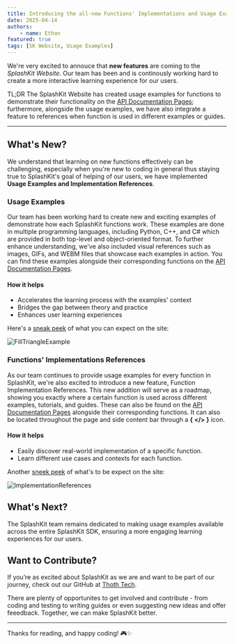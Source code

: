 ```yaml
---
title: Introducing the all-new Functions' Implementations and Usage Examples
date: 2025-04-14
authors: 
    - name: Ethan
featured: true
tags: [SK Website, Usage Examples]
---
```


We're very excited to annouce that **new features** are coming to the *SplashKit Website*. Our team has been and is continously working hard to create a more interactive learning experience for our users.

TL;DR The SplashKit Website has created usage examples for functions to demonstrate their functionality on the [API Documentation Pages](/api); furthermore, alongside the usage examples, we have also integrate a feature to references when function is used in different examples or guides.

---

## What's New?

We understand that learning on new functions effectively can be challenging, especially when you're new to coding in general thus staying true to SplashKit's goal of helping of our users, we have implemented **Usage Examples and Implementation References**.

### Usage Examples

Our team has been working hard to create new and exciting examples of demonstrate how each SplashKit functions work. These examples are done in multiple programming languages, including Python, C++, and C# which are provided in both top-level and object-oriented format. To further enhance understanding, we've also included visual references such as images, GIFs, and WEBM files that showcase each examples in action. You can find these examples alongside their corresponding functions on the [API Documentation Pages](/api).

#### How it helps

- Accelerates the learning process with the examples' context
- Bridges the gap between theory and practice
- Enhances user learning experiences

Here's a [sneak peek](/api/graphics/#fill-triangle-on-window-record) of what you can expect on the site:

![FillTriangleExample](./images/usageeaxmple.PNG)

### Functions' Implementations References

As our team continues to provide usage examples for every function in SplashKit, we're also excited to introduce a new feature, Function Implementation References. This new addition will serve as a roadmap, showing you exactly where a certain function is used across different examples, tutorials, and guides. These can also be found on the [API Documentation Pages](/api) alongside their corresponding functions. It can also be located throughout the page and side content bar through a **{ </> }** icon.

#### How it helps

- Easily discover real-world implementation of a specific function.
- Learn different use cases and contexts for each function.

Another [sneek peek](/api/windows/#open-window) of what's to be expect on the site:

![ImplementationReferences](./images/implementation.png)

## What's Next?

The SplashKit team remains dedicated to making usage examples available across the entire SplashKit SDK, ensuring a more engaging learning experiences for our users.

## Want to Contribute?

If you’re as excited about SplashKit as we are and want to be part of our journey, check out our GitHub at [Thoth Tech](https://github.com/thoth-tech).

There are plenty of opportunites to get involved and contribute - from coding and testing to writing guides or even suggesting new ideas and offer feeedback.
Together, we can make SplashKit better.

---

Thanks for reading, and happy coding! 🎮✨